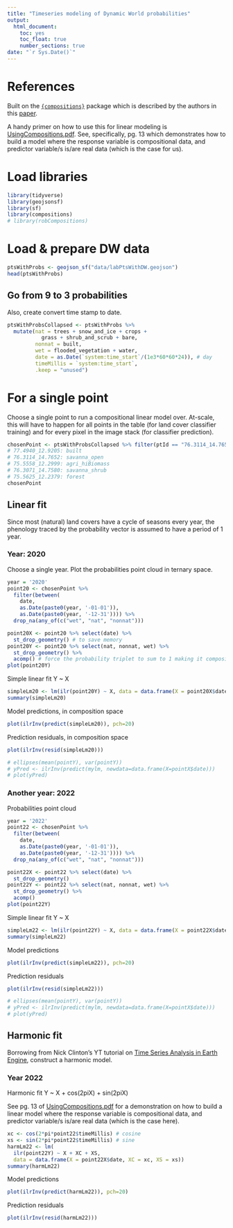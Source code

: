 ```yaml
---
title: "Timeseries modeling of Dynamic World probabilities"
output: 
  html_document:
    toc: yes
    toc_float: true
    number_sections: true
date: "`r Sys.Date()`"
---
```


# References

Built on the [`{compositions}`](http://www.stat.boogaart.de/compositions/) package which is described by the authors in this [paper](https://sci-hub.se/10.1016/j.cageo.2006.11.017).

A handy primer on how to use this for linear modeling is [UsingCompositions.pdf](http://www.stat.boogaart.de/compositions/UsingCompositions.pdf). See, specifically, pg. 13 which demonstrates how to build a model where the response variable is compositional data, and predictor variable/s is/are real data (which is the case for us).

# Load libraries

```r
library(tidyverse)
library(geojsonsf)
library(sf)
library(compositions)
# library(robCompositions)
```

# Load & prepare DW data
```r
ptsWithProbs <- geojson_sf("data/labPtsWithDW.geojson")
head(ptsWithProbs)
```

## Go from 9 to 3 probabilities
Also, create convert time stamp to date.
```r
ptsWithProbsCollapsed <- ptsWithProbs %>% 
  mutate(nat = trees + snow_and_ice + crops +
           grass + shrub_and_scrub + bare,
         nonnat = built,
         wet = flooded_vegetation + water,
         date = as.Date(`system:time_start`/(1e3*60*60*24)), # day
         timeMillis = `system:time_start`,
         .keep = "unused")
```

# For a single point
Choose a single point to run a compositional linear model over. At-scale, this will have to happen for all points in the table (for land cover classifier training) and for every pixel in the image stack (for classifier prediction).
```r
chosenPoint <- ptsWithProbsCollapsed %>% filter(ptId == "76.3114_14.7652")
# 77.4940_12.9205: built
# 76.3114_14.7652: savanna_open
# 75.5558_12.2999: agri_hiBiomass
# 76.3071_14.7580: savanna_shrub
# 75.5625_12.2379: forest
chosenPoint
```

## Linear fit 
Since most (natural) land covers have a cycle of seasons every year, the phenology traced by the probability vector is assumed to have a period of 1 year.

### Year: 2020
Choose a single year. Plot the probabilities point cloud in ternary space.

```r
year = '2020'
point20 <- chosenPoint %>% 
  filter(between(
    date, 
    as.Date(paste0(year, '-01-01')), 
    as.Date(paste0(year, '-12-31')))) %>% 
  drop_na(any_of(c("wet", "nat", "nonnat")))

point20X <- point20 %>% select(date) %>% 
  st_drop_geometry() # to save memory
point20Y <- point20 %>% select(nat, nonnat, wet) %>% 
  st_drop_geometry() %>% 
  acomp() # force the probability triplet to sum to 1 making it compositional data
plot(point20Y)
```

Simple linear fit Y ~ X
```r
simpleLm20 <- lm(ilr(point20Y) ~ X, data = data.frame(X = point20X$date))
summary(simpleLm20)
```

Model predictions, in composition space
```r
plot(ilrInv(predict(simpleLm20)), pch=20)
```

Prediction residuals, in composition space
```r
plot(ilrInv(resid(simpleLm20)))

# ellipses(mean(pointY), var(pointY))
# yPred <- ilrInv(predict(mylm, newdata=data.frame(X=pointX$date)))
# plot(yPred)
```

### Another year: 2022

Probabilities point cloud

```r
year = '2022'
point22 <- chosenPoint %>% 
  filter(between(
    date, 
    as.Date(paste0(year, '-01-01')), 
    as.Date(paste0(year, '-12-31')))) %>% 
  drop_na(any_of(c("wet", "nat", "nonnat")))

point22X <- point22 %>% select(date) %>% 
  st_drop_geometry()
point22Y <- point22 %>% select(nat, nonnat, wet) %>% 
  st_drop_geometry() %>% 
  acomp()
plot(point22Y)
```

Simple linear fit Y ~ X

```r
simpleLm22 <- lm(ilr(point22Y) ~ X, data = data.frame(X = point22X$date))
summary(simpleLm22)
```

Model predictions
```r
plot(ilrInv(predict(simpleLm22)), pch=20)
```

Prediction residuals
```r
plot(ilrInv(resid(simpleLm22)))

# ellipses(mean(pointY), var(pointY))
# yPred <- ilrInv(predict(mylm, newdata=data.frame(X=pointX$date)))
# plot(yPred)
```

## Harmonic fit
Borrowing from Nick Clinton's YT tutorial on [Time Series Analysis in Earth Engine](https://www.youtube.com/watch?v=xQGNAYL7z80), construct a harmonic model.

### Year 2022
Harmonic fit Y ~ X + cos(2piX) + sin(2piX)

See pg. 13 of [UsingCompositions.pdf](http://www.stat.boogaart.de/compositions/UsingCompositions.pdf) for a demonstration on how to build a linear model where the response variable is compositional data, and predictor variable/s is/are real data (which is the case here).

```r
xc <- cos(2*pi*point22$timeMillis) # cosine
xs <- sin(2*pi*point22$timeMillis) # sine
harmLm22 <- lm(
  ilr(point22Y) ~ X + XC + XS, 
  data = data.frame(X = point22X$date, XC = xc, XS = xs))
summary(harmLm22)
```

Model predictions
```r
plot(ilrInv(predict(harmLm22)), pch=20)
```

Prediction residuals
```r
plot(ilrInv(resid(harmLm22)))
```
